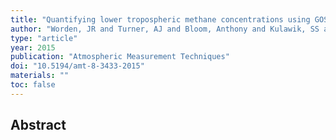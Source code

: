 ```yaml
---
title: "Quantifying lower tropospheric methane concentrations using GOSAT near-IR and TES thermal IR measurements"
author: "Worden, JR and Turner, AJ and Bloom, Anthony and Kulawik, SS and Liu, J and Lee, M and Weidner, R and Bowman, K and Frankenberg, C and Parker, RJAMT and others"
type: "article"
year: 2015
publication: "Atmospheric Measurement Techniques"
doi: "10.5194/amt-8-3433-2015"
materials: ""
toc: false
---
```


## Abstract

